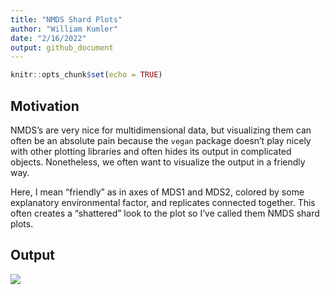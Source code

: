 ```yaml
---
title: "NMDS Shard Plots"
author: "William Kumler"
date: "2/16/2022"
output: github_document
---
```


```r
knitr::opts_chunk$set(echo = TRUE)
```

## Motivation

NMDS's are very nice for multidimensional data, but visualizing them can often be an absolute pain because the `vegan` package doesn't play nicely with other plotting libraries and often hides its output in complicated objects. Nonetheless, we often want to visualize the output in a friendly way.

Here, I mean "friendly" as in axes of MDS1 and MDS2, colored by some explanatory environmental factor, and replicates connected together. This often creates a "shattered" look to the plot so I've called them NMDS shard plots.

## Output

![](nmds_shardplot.png)

